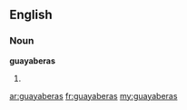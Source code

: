 ==English==

===Noun===
'''guayaberas'''

# {{plural of|guayabera}}

[[ar:guayaberas]]
[[fr:guayaberas]]
[[my:guayaberas]]